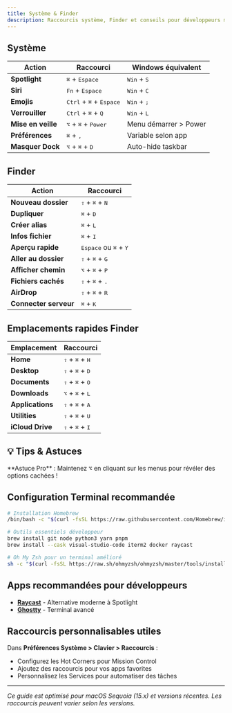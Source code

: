 ```yaml
---
title: Système & Finder
description: Raccourcis système, Finder et conseils pour développeurs macOS
---
```



## Système

| Action             | Raccourci                                          | Windows équivalent            |
| ------------------ | -------------------------------------------------- | ----------------------------- |
| **Spotlight**      | <kbd>⌘</kbd> + <kbd>Espace</kbd>                   | <kbd>Win</kbd> + <kbd>S</kbd> |
| **Siri**           | <kbd>Fn</kbd> + <kbd>Espace</kbd>                  | <kbd>Win</kbd> + <kbd>C</kbd> |
| **Emojis**         | <kbd>Ctrl</kbd> + <kbd>⌘</kbd> + <kbd>Espace</kbd> | <kbd>Win</kbd> + <kbd>;</kbd> |
| **Verrouiller**    | <kbd>Ctrl</kbd> + <kbd>⌘</kbd> + <kbd>Q</kbd>      | <kbd>Win</kbd> + <kbd>L</kbd> |
| **Mise en veille** | <kbd>⌥</kbd> + <kbd>⌘</kbd> + <kbd>Power</kbd>     | Menu démarrer > Power         |
| **Préférences**    | <kbd>⌘</kbd> + <kbd>,</kbd>                        | Variable selon app            |
| **Masquer Dock**   | <kbd>⌥</kbd> + <kbd>⌘</kbd> + <kbd>D</kbd>         | Auto-hide taskbar             |

## Finder

| Action                | Raccourci                                        |
| --------------------- | ------------------------------------------------ |
| **Nouveau dossier**   | <kbd>⇧</kbd> + <kbd>⌘</kbd> + <kbd>N</kbd>       |
| **Dupliquer**         | <kbd>⌘</kbd> + <kbd>D</kbd>                      |
| **Créer alias**       | <kbd>⌘</kbd> + <kbd>L</kbd>                      |
| **Infos fichier**     | <kbd>⌘</kbd> + <kbd>I</kbd>                      |
| **Aperçu rapide**     | <kbd>Espace</kbd> ou <kbd>⌘</kbd> + <kbd>Y</kbd> |
| **Aller au dossier**  | <kbd>⇧</kbd> + <kbd>⌘</kbd> + <kbd>G</kbd>       |
| **Afficher chemin**   | <kbd>⌥</kbd> + <kbd>⌘</kbd> + <kbd>P</kbd>       |
| **Fichiers cachés**   | <kbd>⇧</kbd> + <kbd>⌘</kbd> + <kbd>.</kbd>       |
| **AirDrop**           | <kbd>⇧</kbd> + <kbd>⌘</kbd> + <kbd>R</kbd>       |
| **Connecter serveur** | <kbd>⌘</kbd> + <kbd>K</kbd>                      |

## Emplacements rapides Finder

| Emplacement      | Raccourci                                  |
| ---------------- | ------------------------------------------ |
| **Home**         | <kbd>⇧</kbd> + <kbd>⌘</kbd> + <kbd>H</kbd> |
| **Desktop**      | <kbd>⇧</kbd> + <kbd>⌘</kbd> + <kbd>D</kbd> |
| **Documents**    | <kbd>⇧</kbd> + <kbd>⌘</kbd> + <kbd>O</kbd> |
| **Downloads**    | <kbd>⌥</kbd> + <kbd>⌘</kbd> + <kbd>L</kbd> |
| **Applications** | <kbd>⇧</kbd> + <kbd>⌘</kbd> + <kbd>A</kbd> |
| **Utilities**    | <kbd>⇧</kbd> + <kbd>⌘</kbd> + <kbd>U</kbd> |
| **iCloud Drive** | <kbd>⇧</kbd> + <kbd>⌘</kbd> + <kbd>I</kbd> |

## 💡 Tips & Astuces

<Callout type="success">
  **Astuce Pro** : Maintenez <kbd>⌥</kbd> en cliquant sur les menus pour révéler
  des options cachées !
</Callout>

## Configuration Terminal recommandée

```bash
# Installation Homebrew
/bin/bash -c "$(curl -fsSL https://raw.githubusercontent.com/Homebrew/install/HEAD/install.sh)"

# Outils essentiels développeur
brew install git node python3 yarn pnpm
brew install --cask visual-studio-code iterm2 docker raycast

# Oh My Zsh pour un terminal amélioré
sh -c "$(curl -fsSL https://raw.sh/ohmyzsh/ohmyzsh/master/tools/install.sh)"
```

## Apps recommandées pour développeurs

- **[Raycast](https://raycast.com/)** - Alternative moderne à Spotlight
- **[Ghostty](https://ghostty.org/)** - Terminal avancé

## Raccourcis personnalisables utiles

Dans **Préférences Système > Clavier > Raccourcis** :

- Configurez les Hot Corners pour Mission Control
- Ajoutez des raccourcis pour vos apps favorites
- Personnalisez les Services pour automatiser des tâches

---

_Ce guide est optimisé pour macOS Sequoia (15.x) et versions récentes. Les raccourcis peuvent varier selon les versions._
